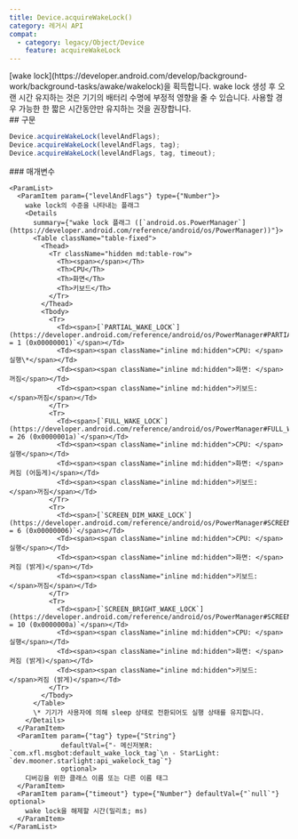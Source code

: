 ```yaml
---
title: Device.acquireWakeLock()
category: 레거시 API
compat:
  - category: legacy/Object/Device
    feature: acquireWakeLock
---
```


<Section>
  [wake lock](https://developer.android.com/develop/background-work/background-tasks/awake/wakelock)을 획득합니다.

  <Noti type="danger">
    wake lock 생성 후 오랜 시간 유지하는 것은 기기의 배터리 수명에 부정적 영향을 줄 수 있습니다. 사용할 경우 가능한 한 짧은 시간동안만 유지하는 것을 권장합니다.
  </Noti>
</Section>
<Section>
  ## 구문

  ~~~js
  Device.acquireWakeLock(levelAndFlags);
  Device.acquireWakeLock(levelAndFlags, tag);
  Device.acquireWakeLock(levelAndFlags, tag, timeout);
  ~~~

  <Section>
    ### 매개변수

    <ParamList>
      <ParamItem param={"levelAndFlags"} type={"Number"}>
        wake lock의 수준을 나타내는 플래그
        <Details
          summary={"wake lock 플래그 ([`android.os.PowerManager`](https://developer.android.com/reference/android/os/PowerManager))"}>
          <Table className="table-fixed">
            <Thead>
              <Tr className="hidden md:table-row">
                <Th><span></span></Th>
                <Th>CPU</Th>
                <Th>화면</Th>
                <Th>키보드</Th>
              </Tr>
            </Thead>
            <Tbody>
              <Tr>
                <Td><span>[`PARTIAL_WAKE_LOCK`](https://developer.android.com/reference/android/os/PowerManager#PARTIAL_WAKE_LOCK)` = 1 (0x00000001)`</span></Td>
                <Td><span><span className="inline md:hidden">CPU: </span>실행\*</span></Td>
                <Td><span><span className="inline md:hidden">화면: </span>꺼짐</span></Td>
                <Td><span><span className="inline md:hidden">키보드: </span>꺼짐</span></Td>
              </Tr>
              <Tr>
                <Td><span>[`FULL_WAKE_LOCK`](https://developer.android.com/reference/android/os/PowerManager#FULL_WAKE_LOCK)` = 26 (0x0000001a)`</span></Td>
                <Td><span><span className="inline md:hidden">CPU: </span>실행</span></Td>
                <Td><span><span className="inline md:hidden">화면: </span>켜짐 (어둡게)</span></Td>
                <Td><span><span className="inline md:hidden">키보드: </span>꺼짐</span></Td>
              </Tr>
              <Tr>
                <Td><span>[`SCREEN_DIM_WAKE_LOCK`](https://developer.android.com/reference/android/os/PowerManager#SCREEN_DIM_WAKE_LOCK)` = 6 (0x00000006)`</span></Td>
                <Td><span><span className="inline md:hidden">CPU: </span>실행</span></Td>
                <Td><span><span className="inline md:hidden">화면: </span>켜짐 (밝게)</span></Td>
                <Td><span><span className="inline md:hidden">키보드: </span>꺼짐</span></Td>
              </Tr>
              <Tr>
                <Td><span>[`SCREEN_BRIGHT_WAKE_LOCK`](https://developer.android.com/reference/android/os/PowerManager#SCREEN_BRIGHT_WAKE_LOCK)` = 10 (0x0000000a)`</span></Td>
                <Td><span><span className="inline md:hidden">CPU: </span>실행</span></Td>
                <Td><span><span className="inline md:hidden">화면: </span>켜짐 (밝게)</span></Td>
                <Td><span><span className="inline md:hidden">키보드: </span>켜짐 (밝게)</span></Td>
              </Tr>
            </Tbody>
          </Table>
          \* 기기가 사용자에 의해 sleep 상태로 전환되어도 실행 상태를 유지합니다.
        </Details>
      </ParamItem>
      <ParamItem param={"tag"} type={"String"}
                 defaultVal={"- 메신저봇R: `com.xfl.msgbot:default_wake_lock_tag`\n - StarLight: `dev.mooner.starlight:api_wakelock_tag`"}
                 optional>
        디버깅을 위한 클래스 이름 또는 다른 이름 태그
      </ParamItem>
      <ParamItem param={"timeout"} type={"Number"} defaultVal={"`null`"} optional>
        wake lock을 해제할 시간(밀리초; ms)
      </ParamItem>
    </ParamList>
  </Section>
</Section>